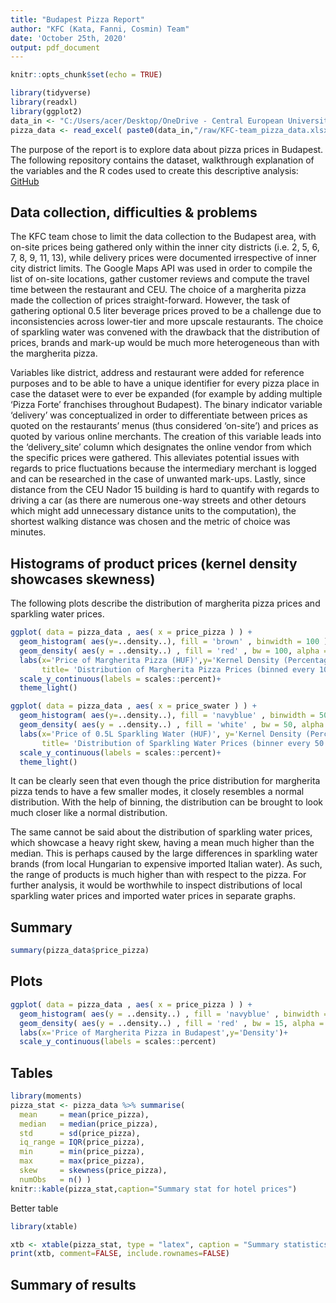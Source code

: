 ```yaml
---
title: "Budapest Pizza Report"
author: "KFC (Kata, Fanni, Cosmin) Team"
date: 'October 25th, 2020'
output: pdf_document
---
```


```r
knitr::opts_chunk$set(echo = TRUE)
```

```r
library(tidyverse)
library(readxl)
library(ggplot2)
data_in <- "C:/Users/acer/Desktop/OneDrive - Central European University/Courses/Fall_Term/Coding_1/data/Pizza"
pizza_data <- read_excel( paste0(data_in,"/raw/KFC-team_pizza_data.xlsx") )
```

The purpose of the report is to explore data about pizza prices in Budapest. The following repository contains the dataset, walkthrough explanation of the variables and the R codes used to create this descriptive analysis: [GitHub](https://github.com/cosmin-ticu/Data_ExercisesANDhomework_DA1/tree/master/Task1_KFC_Team)

## Data collection, difficulties & problems
The KFC team chose to limit the data collection to the Budapest area, with on-site prices being gathered only within the inner city districts (i.e. 2, 5, 6, 7, 8, 9, 11, 13), while delivery prices were documented irrespective of inner city district limits. The Google Maps API was used in order to compile the list of on-site locations, gather customer reviews and compute the travel time between the restaurant and CEU. The choice of a margherita pizza made the collection of prices straight-forward. However, the task of gathering optional 0.5 liter beverage prices proved to be a challenge due to inconsistencies across lower-tier and more upscale restaurants. The choice of sparkling water was convened with the drawback that the distribution of prices, brands and mark-up would be much more heterogeneous than with the margherita pizza.

Variables like district, address and restaurant were added for reference purposes and to be able to have a unique identifier for every pizza place in case the dataset were to ever be expanded (for example by adding multiple 'Pizza Forte' franchises throughout Budapest). The binary indicator variable 'delivery' was conceptualized in order to differentiate between prices as quoted on the restaurants' menus (thus considered 'on-site') and prices as quoted by various online merchants. The creation of this variable leads into the 'delivery_site' column which designates the online vendor from which the specific prices were gathered. This alleviates potential issues with regards to price fluctuations because the intermediary merchant is logged and can be researched in the case of unwanted mark-ups. Lastly, since distance from the CEU Nador 15 building is hard to quantify with regards to driving a car (as there are numerous one-way streets and other detours which might add unnecessary distance units to the computation), the shortest walking distance was chosen and the metric of choice was minutes.

## Histograms of product prices (kernel density showcases skewness)
The following plots describe the distribution of margherita pizza prices and sparkling water prices. 

```r
ggplot( data = pizza_data , aes( x = price_pizza ) ) +
  geom_histogram( aes(y=..density..), fill = 'brown' , binwidth = 100 ) +
  geom_density( aes(y = ..density..) , fill = 'red' , bw = 100, alpha = 0.5 ) +
  labs(x='Price of Margherita Pizza (HUF)',y='Kernel Density (Percentage)',
       title= 'Distribution of Margherita Pizza Prices (binned every 100 HUF)')+
  scale_y_continuous(labels = scales::percent)+
  theme_light()

ggplot( data = pizza_data , aes( x = price_swater ) ) +
  geom_histogram( aes(y=..density..), fill = 'navyblue' , binwidth = 50 ) +
  geom_density( aes(y = ..density..) , fill = 'white' , bw = 50, alpha = 0.5 ) +
  labs(x='Price of 0.5L Sparkling Water (HUF)', y='Kernel Density (Percentage)',
       title= 'Distribution of Sparkling Water Prices (binner every 50 HUF)')+
  scale_y_continuous(labels = scales::percent)+
  theme_light()
```

It can be clearly seen that even though the price distribution for margherita pizza tends to have a few smaller modes, it closely resembles a normal distribution. With the help of binning, the distribution can be brought to look much closer like a normal distribution.

The same cannot be said about the distribution of sparkling water prices, which showcase a heavy right skew, having a mean much higher than the median. This is perhaps caused by the large differences in sparkling water brands (from local Hungarian to expensive imported Italian water). As such, the range of products is much higher than with respect to the pizza. For further analysis, it would be worthwhile to inspect distributions of local sparkling water prices and imported water prices in separate graphs.
  
## Summary

```r
summary(pizza_data$price_pizza)
```

## Plots
```r
ggplot( data = pizza_data , aes( x = price_pizza ) ) +
  geom_histogram( aes(y = ..density..) , fill = 'navyblue' , binwidth = 15 ) +
  geom_density( aes(y = ..density..) , fill = 'red' , bw = 15, alpha = 0.5 ) +
  labs(x='Price of Margherita Pizza in Budapest',y='Density')+
  scale_y_continuous(labels = scales::percent)
```

## Tables
```r
library(moments)
pizza_stat <- pizza_data %>% summarise(
  mean     = mean(price_pizza),
  median   = median(price_pizza),
  std      = sd(price_pizza),
  iq_range = IQR(price_pizza), 
  min      = min(price_pizza),
  max      = max(price_pizza),
  skew     = skewness(price_pizza),
  numObs   = n() )
knitr::kable(pizza_stat,caption="Summary stat for hotel prices")
```

Better table
```r
library(xtable)

xtb <- xtable(pizza_stat, type = "latex", caption = "Summary statistics - elegant package")
print(xtb, comment=FALSE, include.rownames=FALSE)
```

## Summary of results

